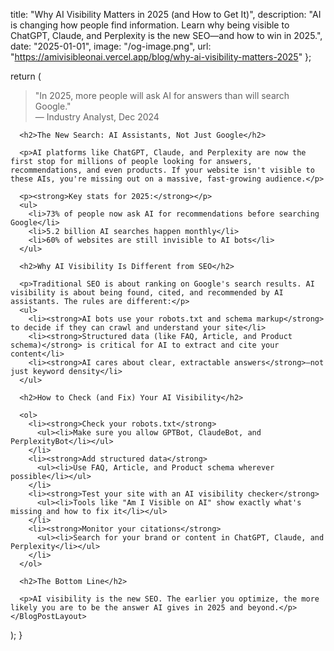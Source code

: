 
  title: "Why AI Visibility Matters in 2025 (and How to Get It)",
  description: "AI is changing how people find information. Learn why being visible to ChatGPT, Claude, and Perplexity is the new SEO—and how to win in 2025.",
  date: "2025-01-01",
  image: "/og-image.png",
  url: "https://amivisibleonai.vercel.app/blog/why-ai-visibility-matters-2025"
};

  return (
    <BlogPostLayout meta={meta}>
      <blockquote>
        <p>"In 2025, more people will ask AI for answers than will search Google."<br />
        — Industry Analyst, Dec 2024</p>
      </blockquote>

      <h2>The New Search: AI Assistants, Not Just Google</h2>

      <p>AI platforms like ChatGPT, Claude, and Perplexity are now the first stop for millions of people looking for answers, recommendations, and even products. If your website isn't visible to these AIs, you're missing out on a massive, fast-growing audience.</p>

      <p><strong>Key stats for 2025:</strong></p>
      <ul>
        <li>73% of people now ask AI for recommendations before searching Google</li>
        <li>5.2 billion AI searches happen monthly</li>
        <li>60% of websites are still invisible to AI bots</li>
      </ul>

      <h2>Why AI Visibility Is Different from SEO</h2>

      <p>Traditional SEO is about ranking on Google's search results. AI visibility is about being found, cited, and recommended by AI assistants. The rules are different:</p>
      <ul>
        <li><strong>AI bots use your robots.txt and schema markup</strong> to decide if they can crawl and understand your site</li>
        <li><strong>Structured data (like FAQ, Article, and Product schema)</strong> is critical for AI to extract and cite your content</li>
        <li><strong>AI cares about clear, extractable answers</strong>—not just keyword density</li>
      </ul>

      <h2>How to Check (and Fix) Your AI Visibility</h2>

      <ol>
        <li><strong>Check your robots.txt</strong>
          <ul><li>Make sure you allow GPTBot, ClaudeBot, and PerplexityBot</li></ul>
        </li>
        <li><strong>Add structured data</strong>
          <ul><li>Use FAQ, Article, and Product schema wherever possible</li></ul>
        </li>
        <li><strong>Test your site with an AI visibility checker</strong>
          <ul><li>Tools like "Am I Visible on AI" show exactly what's missing and how to fix it</li></ul>
        </li>
        <li><strong>Monitor your citations</strong>
          <ul><li>Search for your brand or content in ChatGPT, Claude, and Perplexity</li></ul>
        </li>
      </ol>

      <h2>The Bottom Line</h2>

      <p>AI visibility is the new SEO. The earlier you optimize, the more likely you are to be the answer AI gives in 2025 and beyond.</p>
    </BlogPostLayout>
  );
}